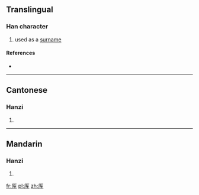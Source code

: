 {{also|厙}}
==Translingual==

===Han character===
{{Han char|rn=27|rad=厂|as=04|sn=6|four=|canj=一大手 (MKQ), X一大手 (XMKQ)|ids=⿸[[厂]][[车]]}}

# used as a [[surname]]

====References====
* {{Han ref|kx=0160.371|hdz=10069.080|uh=538D|ud=21389}}

----

==Cantonese==

===Hanzi===
{{yue-hanzi|jyut=|y=se3|tra=厙}}

# {{defn|lang=yue|sort=厂04}}

----

==Mandarin==

===Hanzi===
{{cmn-hanzi|tra=厙|pin=[[shè]] ([[she4]])|wg=she<sup>4</sup>}}

# {{defn|lang=cmn|sort=厂04}}

[[fr:厍]]
[[pl:厍]]
[[zh:厍]]